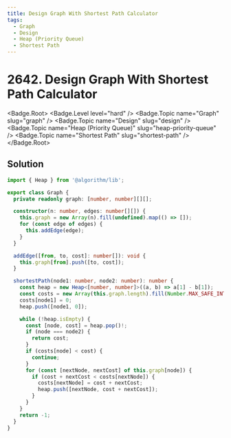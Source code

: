 ```yaml
---
title: Design Graph With Shortest Path Calculator
tags:
  - Graph
  - Design
  - Heap (Priority Queue)
  - Shortest Path
---
```


# 2642. Design Graph With Shortest Path Calculator

<Badge.Root>
  <Badge.Level level="hard" />
  <Badge.Topic name="Graph" slug="graph" />
  <Badge.Topic name="Design" slug="design" />
  <Badge.Topic name="Heap (Priority Queue)" slug="heap-priority-queue" />
  <Badge.Topic name="Shortest Path" slug="shortest-path" />
</Badge.Root>

## Solution

```typescript filename="solution.ts" copy
import { Heap } from '@algorithm/lib';

export class Graph {
  private readonly graph: [number, number][][];

  constructor(n: number, edges: number[][]) {
    this.graph = new Array(n).fill(undefined).map(() => []);
    for (const edge of edges) {
      this.addEdge(edge);
    }
  }

  addEdge([from, to, cost]: number[]): void {
    this.graph[from].push([to, cost]);
  }

  shortestPath(node1: number, node2: number): number {
    const heap = new Heap<[number, number]>((a, b) => a[1] - b[1]);
    const costs = new Array(this.graph.length).fill(Number.MAX_SAFE_INTEGER);
    costs[node1] = 0;
    heap.push([node1, 0]);

    while (!heap.isEmpty) {
      const [node, cost] = heap.pop()!;
      if (node === node2) {
        return cost;
      }
      if (costs[node] < cost) {
        continue;
      }
      for (const [nextNode, nextCost] of this.graph[node]) {
        if (cost + nextCost < costs[nextNode]) {
          costs[nextNode] = cost + nextCost;
          heap.push([nextNode, cost + nextCost]);
        }
      }
    }
    return -1;
  }
}
```

<ProblemLink
  codingSite="leetcode"
  href="https://leetcode.com/problems/design-graph-with-shortest-path-calculator"
  title="Design Graph With Shortest Path Calculator"
/>
